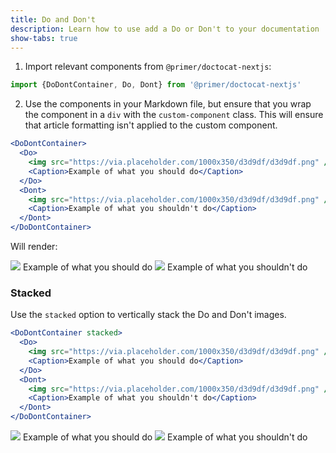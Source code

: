 ```yaml
---
title: Do and Don't
description: Learn how to use add a Do or Don't to your documentation
show-tabs: true
---
```



1. Import relevant components from `@primer/doctocat-nextjs`:

```js
import {DoDontContainer, Do, Dont} from '@primer/doctocat-nextjs'
```

2. Use the components in your Markdown file, but ensure that you wrap the component in a `div` with the `custom-component` class. This will ensure that article formatting isn't applied to the custom component.

```jsx
<DoDontContainer>
  <Do>
    <img src="https://via.placeholder.com/1000x350/d3d9df/d3d9df.png" />
    <Caption>Example of what you should do</Caption>
  </Do>
  <Dont>
    <img src="https://via.placeholder.com/1000x350/d3d9df/d3d9df.png" />
    <Caption>Example of what you shouldn't do</Caption>
  </Dont>
</DoDontContainer>
```

Will render:

<DoDontContainer>
  <Do>
    <img src="https://via.placeholder.com/1000x350/d3d9df/d3d9df.png" />
    <Caption>Example of what you should do</Caption>
  </Do>
  <Dont>
    <img src="https://via.placeholder.com/1000x350/d3d9df/d3d9df.png" />
    <Caption>Example of what you shouldn't do</Caption>
  </Dont>
</DoDontContainer>

### Stacked

Use the `stacked` option to vertically stack the Do and Don't images.

```jsx
<DoDontContainer stacked>
  <Do>
    <img src="https://via.placeholder.com/1000x350/d3d9df/d3d9df.png" />
    <Caption>Example of what you should do</Caption>
  </Do>
  <Dont>
    <img src="https://via.placeholder.com/1000x350/d3d9df/d3d9df.png" />
    <Caption>Example of what you shouldn't do</Caption>
  </Dont>
</DoDontContainer>
```

<DoDontContainer stacked>
  <Do>
    <img src="https://via.placeholder.com/1000x350/d3d9df/d3d9df.png" />
    <Caption>Example of what you should do</Caption>
  </Do>
  <Dont>
    <img src="https://via.placeholder.com/1000x350/d3d9df/d3d9df.png" />
    <Caption>Example of what you shouldn't do</Caption>
  </Dont>
</DoDontContainer>
